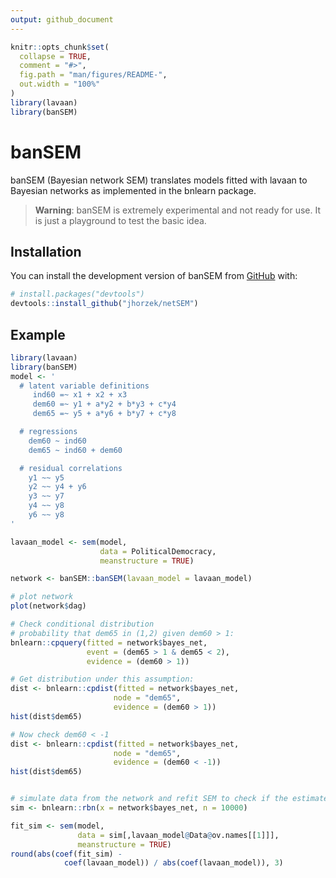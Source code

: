 ```yaml
---
output: github_document
---
```


<!-- README.md is generated from README.Rmd. Please edit that file -->

```r
knitr::opts_chunk$set(
  collapse = TRUE,
  comment = "#>",
  fig.path = "man/figures/README-",
  out.width = "100%"
)
library(lavaan)
library(banSEM)
```

# banSEM

banSEM (Bayesian network SEM) translates models fitted with lavaan to Bayesian networks
as implemented in the bnlearn package.

> **Warning**: banSEM is extremely experimental and not ready for use. It is just a 
playground to test the basic idea.

## Installation

You can install the development version of banSEM from [GitHub](https://github.com/) with:

``` r
# install.packages("devtools")
devtools::install_github("jhorzek/netSEM")
```

## Example

```r
library(lavaan)
library(banSEM)
model <- '
  # latent variable definitions
     ind60 =~ x1 + x2 + x3
     dem60 =~ y1 + a*y2 + b*y3 + c*y4
     dem65 =~ y5 + a*y6 + b*y7 + c*y8

  # regressions
    dem60 ~ ind60
    dem65 ~ ind60 + dem60

  # residual correlations
    y1 ~~ y5
    y2 ~~ y4 + y6
    y3 ~~ y7
    y4 ~~ y8
    y6 ~~ y8
'

lavaan_model <- sem(model,
                    data = PoliticalDemocracy,
                    meanstructure = TRUE)

network <- banSEM::banSEM(lavaan_model = lavaan_model)

# plot network
plot(network$dag)
```

```r
# Check conditional distribution
# probability that dem65 in (1,2) given dem60 > 1:
bnlearn::cpquery(fitted = network$bayes_net,
                 event = (dem65 > 1 & dem65 < 2),
                 evidence = (dem60 > 1))

# Get distribution under this assumption:
dist <- bnlearn::cpdist(fitted = network$bayes_net,
                       node = "dem65",
                       evidence = (dem60 > 1))
hist(dist$dem65)

# Now check dem60 < -1
dist <- bnlearn::cpdist(fitted = network$bayes_net,
                       node = "dem65",
                       evidence = (dem60 < -1))
hist(dist$dem65)


# simulate data from the network and refit SEM to check if the estimates align:
sim <- bnlearn::rbn(x = network$bayes_net, n = 10000)

fit_sim <- sem(model,
               data = sim[,lavaan_model@Data@ov.names[[1]]],
               meanstructure = TRUE)
round(abs(coef(fit_sim) -
            coef(lavaan_model)) / abs(coef(lavaan_model)), 3)
```

